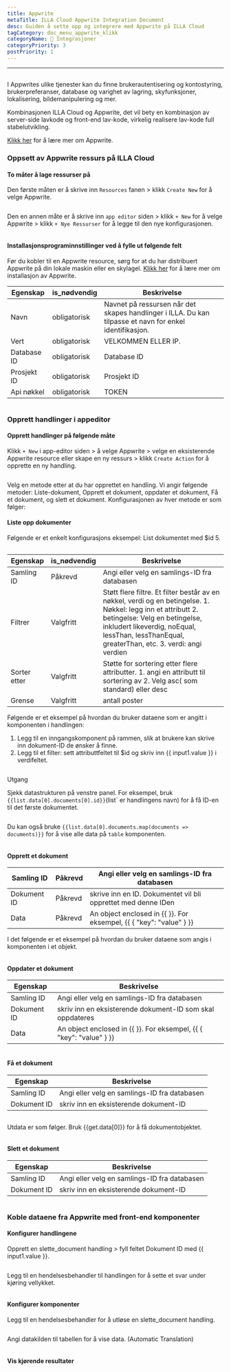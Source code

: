```yaml
---
title: Appwrite
metaTitle: ILLA Cloud Appwrite Integration Document
desc: Guiden å sette opp og integrere med Appwrite på ILLA Cloud
tagCategory: doc_menu_appwrite_klikk
categoryName: 🔨 Integrasjoner
categoryPriority: 3
postPriority: 1
---
```


* * *

## <h2 hidden>Appwrite Database</h2>

I Appwrites ulike tjenester kan du finne brukerautentisering og kontostyring, brukerpreferanser, database og varighet av lagring, skyfunksjoner, lokalisering, bildemanipulering og mer. 

Kombinasjonen ILLA Cloud og Appwrite, det vil bety en kombinasjon av server-side lavkode og front-end lav-kode, virkelig realisere lav-kode full stabelutvikling.

[Klikk her](https://appwrite.io/) for å lære mer om Appwrite.

### Oppsett av Appwrite ressurs på ILLA Cloud

#### To måter å lage ressurser på

Den første måten er å skrive inn `Resources` fanen > klikk `Create New` for å velge Appwrite. 

<img src='https://cdn.illacloud.com/official-website/img/docs/assemble/appwrite1.png' alt="" />

Den en annen måte er å skrive inn `app editor` siden > klikk `+ New` for å velge Appwrite > klikk `+ Nye Ressurser` for å legge til den nye konfigurasjonen. 

<img src='https://cdn.illacloud.com/official-website/img/docs/assemble/appwrite2.png' alt="" />

#### Installasjonsprograminnstillinger ved å fylle ut følgende felt

Før du kobler til en Appwrite resource, sørg for at du har distribuert Appwrite på din lokale maskin eller en skylagel. [Klikk her](https://appwrite.io/docs/installation) for å lære mer om installasjon av Appwrite. 

| Egenskap    | is_nødvendig | Beskrivelse                                                                                              |
| ----------- | ------------ | -------------------------------------------------------------------------------------------------------- |
| Navn        | obligatorisk | Navnet på ressursen når det skapes handlinger i ILLA. Du kan tilpasse et navn for enkel identifikasjon.  |
| Vert        | obligatorisk | VELKOMMEN ELLER IP.                                                                                      |
| Database ID | obligatorisk | Database ID                                                                                              |
| Prosjekt ID | obligatorisk | Prosjekt ID                                                                                              |
| Api nøkkel  | obligatorisk | TOKEN                                                                                                    |

<img src='https://cdn.illacloud.com/official-website/img/docs/assemble/appwrite3.png' alt="" />

### Opprett handlinger i appeditor

#### Opprett handlinger på følgende måte

Klikk `+ New` i app-editor siden > å velge Appwrite > velge en eksisterende Appwrite resource eller skape en ny ressurs > klikk `Create Action` for å opprette en ny handling. 

<img src='https://cdn.illacloud.com/official-website/img/docs/assemble/appwrite4.png' alt="" />

Velg en metode etter at du har opprettet en handling. Vi angir følgende metoder: Liste-dokument, Opprett et dokument, oppdater et dokument, Få et dokument, og slett et dokument. Konfigurasjonen av hver metode er som følger: 

#### Liste opp dokumenter

Følgende er et enkelt konfigurasjons eksempel: List dokumentet med $id 5. 

<img src='https://cdn.illacloud.com/official-website/img/docs/assemble/appwrite5.png' alt="" />

| Egenskap     | is_nødvendig | Beskrivelse                                                                                                                                                                                                                                     |
| ------------ | ------------ | ----------------------------------------------------------------------------------------------------------------------------------------------------------------------------------------------------------------------------------------------- |
| Samling ID   | Påkrevd      | Angi eller velg en samlings-ID fra databasen                                                                                                                                                                                                    |
| Filtrer      | Valgfritt    | Støtt flere filtre. Et filter består av en nøkkel, verdi og en betingelse. 1. Nøkkel: legg inn et attributt 2. betingelse: Velg en betingelse, inkludert likeverdig, noEqual, lessThan, lessThanEqual, greaterThan, etc. 3. verdi: angi verdien |
| Sorter etter | Valgfritt    | Støtte for sortering etter flere attributter. 1. angi en attributt til sortering av 2. Velg asc( som standard) eller desc                                                                                                                       |
| Grense       | Valgfritt    | antall poster                                                                                                                                                                                                                                   |

Følgende er et eksempel på hvordan du bruker dataene som er angitt i komponenten i handlingen:

1.  Legg til en inngangskomponent på rammen, slik at brukere kan skrive inn dokument-ID de ønsker å finne.  
2.  Legg til et filter: sett attributtfeltet til $id og skriv inn {{ input1.value }} i verdifeltet. 

<img src='https://cdn.illacloud.com/official-website/img/docs/assemble/appwrite6.png' alt="" />

Utgang

Sjekk datastrukturen på venstre panel. For eksempel, bruk `{{list.data[0].documents[0].id}}`(list\` er handlingens navn) for å få ID-en til det første dokumentet. 

<img src='https://cdn.illacloud.com/official-website/img/docs/assemble/appwrite7.png' alt="" />

Du kan også bruke `{{list.data[0].documents.map(documents => documents)}}` for å vise alle data på `table` komponenten. 

<img src='https://cdn.illacloud.com/official-website/img/docs/assemble/appwrite8.png' alt="" />

#### Opprett et dokument

| Samling ID  | Påkrevd | Angi eller velg en samlings-ID fra databasen                        |
| ----------- | ------- | ------------------------------------------------------------------- |
| Dokument ID | Påkrevd | skrive inn en ID. Dokumentet vil bli opprettet med denne IDen       |
| Data        | Påkrevd | An object enclosed in {{ }}. For eksempel, {{ { "key": "value" } }} |

I det følgende er et eksempel på hvordan du bruker dataene som angis i komponenten i et objekt. 

<img src='https://cdn.illacloud.com/official-website/img/docs/assemble/appwrite9.png' alt="" />

#### Oppdater et dokument

| Egenskap    | Beskrivelse                                                         |
| ----------- | ------------------------------------------------------------------- |
| Samling ID  | Angi eller velg en samlings-ID fra databasen                        |
| Dokument ID | skriv inn en eksisterende dokument-ID som skal oppdateres           |
| Data        | An object enclosed in {{ }}. For eksempel, {{ { "key": "value" } }} |

<img src='https://cdn.illacloud.com/official-website/img/docs/assemble/appwrite10.png' alt="" />

#### Få et dokument

| Egenskap    | Beskrivelse                                  |
| ----------- | -------------------------------------------- |
| Samling ID  | Angi eller velg en samlings-ID fra databasen |
| Dokument ID | skriv inn en eksisterende dokument-ID        |

<img src='https://cdn.illacloud.com/official-website/img/docs/assemble/appwrite11.png' alt="" />

Utdata er som følger. Bruk {{get.data[0]}} for å få dokumentobjektet.

<img src='https://cdn.illacloud.com/official-website/img/docs/assemble/appwrite12.png' alt="" />

#### Slett et dokument

| Egenskap    | Beskrivelse                                  |
| ----------- | -------------------------------------------- |
| Samling ID  | Angi eller velg en samlings-ID fra databasen |
| Dokument ID | skriv inn en eksisterende dokument-ID        |

<img src='https://cdn.illacloud.com/official-website/img/docs/assemble/appwrite13.png' alt="" />

### Koble dataene fra Appwrite med front-end komponenter

#### Konfigurer handlingene

Opprett en slette_document handling > fyll feltet Dokument ID med {{ input1.value }}. 

<img src='https://cdn.illacloud.com/official-website/img/docs/assemble/appwrite14.png' alt="" />

Legg til en hendelsesbehandler til handlingen for å sette et svar under kjøring vellykket. 

<img src='https://cdn.illacloud.com/official-website/img/docs/assemble/appwrite15.png' alt="" />

#### Konfigurer komponenter

Legg til en hendelsesbehandler for å utløse en slette_document handling. 

<img src='https://cdn.illacloud.com/official-website/img/docs/assemble/appwrite16.png' alt="" />

Angi datakilden til tabellen for å vise data. (Automatic Translation) 

<img src='https://cdn.illacloud.com/official-website/img/docs/assemble/appwrite17.png' alt="" />

#### Vis kjørende resultater

<img src='https://cdn.illacloud.com/official-website/img/docs/assemble/appwrite18.gif' alt="" />
